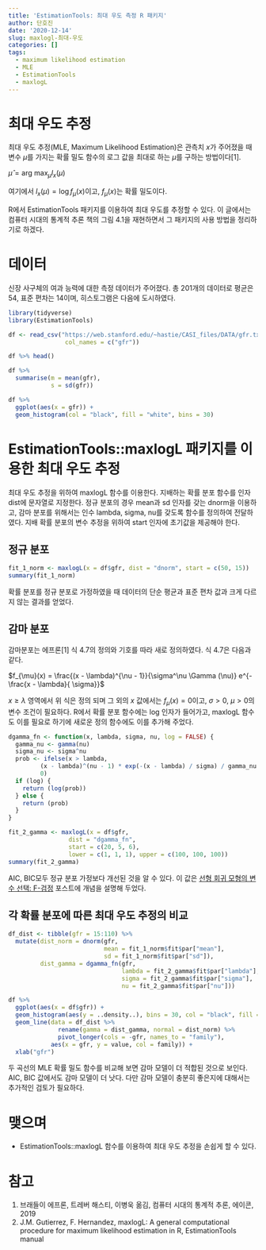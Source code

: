 ```yaml
---
title: 'EstimationTools: 최대 우도 측정 R 패키지'
author: 단호진
date: '2020-12-14'
slug: maxlogl-최대-우도
categories: []
tags:
  - maximum likelihood estimation
  - MLE
  - EstimationTools
  - maxlogL
---
```


# 최대 우도 추정

최대 우도 추정(MLE, Maximum Likelihood Estimation)은 관측치 $x$가 주어졌을 때 변수 $\mu$를 가지는 확률 밀도 함수의 로그 값을 최대로 하는 $\mu$를 구하는 방법이다[1]. 

$\hat \mu = \text{arg max}_\mu l_x (\mu)$

여기에서 $l_x (\mu) = \log f_{\mu} (x)$이고, $f_{\mu} (x)$는 확률 밀도이다.

R에서 EstimationTools 패키지를 이용하여 최대 우도를 추정할 수 있다. 이 글에서는 컴퓨터 시대의 통계적 추론 책의 그림 4.1을 재현하면서 그 패키지의 사용 방법을 정리하기로 하겠다.

# 데이터

신장 사구체의 여과 능력에 대한 측정 데이터가 주어졌다. 총 201개의 데이터로 평균은 54, 표준 편차는 14이며, 히스토그램은 다음에 도시하였다. 

```r
library(tidyverse)
library(EstimationTools)

df <- read_csv("https://web.stanford.edu/~hastie/CASI_files/DATA/gfr.txt",
                col_names = c("gfr"))

df %>% head()
```

```r
df %>%
  summarise(m = mean(gfr),
            s = sd(gfr))
```


```r
df %>%
  ggplot(aes(x = gfr)) +
  geom_histogram(col = "black", fill = "white", bins = 30)
```

# EstimationTools::maxlogL 패키지를 이용한 최대 우도 추정

최대 우도 추정을 위하여 maxlogL 함수를 이용한다. 지배하는 확률 분포 함수를 인자 dist에 문자열로 지정한다. 정규 분포의 경우 mean과 sd 인자를 갖는 dnorm을 이용하고, 감마 분포를 위해서는 인수 lambda, sigma, nu를 갖도록 함수를 정의하여 전달하였다. 지배 확률 분포의 변수 추정을 위하여 start 인자에 초기값을 제공해야 한다.

## 정규 분포

```r
fit_1_norm <- maxlogL(x = df$gfr, dist = "dnorm", start = c(50, 15))
summary(fit_1_norm)
```

확률 분포를 정규 분포로 가정하였을 때 데이터의 단순 평균과 표준 편차 값과 크게 다르지 않는 결과를 얻었다.

## 감마 분포

감마분포는 에프론[1] 식 4.7의 정의와 기호를 따라 새로 정의하였다. 식 4.7은 다음과 같다.

$f_{\mu}(x) = \frac{(x - \lambda)^{\nu - 1}}{\sigma^\nu \Gamma (\nu)} e^{-\frac{x - \lambda}{ \sigma}}$

$x \ge \lambda$ 영역에서 위 식은 정의 되며 그 외의 $x$ 값에서는 $f_{\mu} (x) = 0$이고, $\sigma > 0$, $\mu > 0$의 변수 조건이 필요하다. R에서 확률 분포 함수에는 log 인자가 들어가고, maxlogL 함수도 이를 필요로 하기에 새로운 정의 함수에도 이를 추가해 주었다.

```r
dgamma_fn <- function(x, lambda, sigma, nu, log = FALSE) {
  gamma_nu <- gamma(nu)
  sigma_nu <- sigma^nu
  prob <- ifelse(x > lambda,
         (x - lambda)^(nu - 1) * exp(-(x - lambda) / sigma) / gamma_nu / sigma_nu,
         0)
  if (log) {
    return (log(prob))
  } else {
    return (prob)
  }
}

fit_2_gamma <- maxlogL(x = df$gfr,
                 dist = "dgamma_fn",
                 start = c(20, 5, 6),
                 lower = c(1, 1, 1), upper = c(100, 100, 100))
summary(fit_2_gamma)
```

AIC, BIC모두 정규 분포 가정보다 개선된 것을 알 수 있다. 이 값은 [선형 회귀 모형의 변수 선택: F-검정](https://danhojin.github.io/r-blog/2020/10/29/선형-회귀-모형-변수-f-검정/) 포스트에 개념을 설명해 두었다.

## 각 확률 분포에 따른 최대 우도 추정의 비교

```r
df_dist <- tibble(gfr = 15:110) %>%
  mutate(dist_norm = dnorm(gfr,
                           mean = fit_1_norm$fit$par["mean"],
                           sd = fit_1_norm$fit$par["sd"]),
         dist_gamma = dgamma_fn(gfr,
                                lambda = fit_2_gamma$fit$par["lambda"],
                                sigma = fit_2_gamma$fit$par["sigma"],
                                nu = fit_2_gamma$fit$par["nu"]))

df %>%
  ggplot(aes(x = df$gfr)) +
  geom_histogram(aes(y = ..density..), bins = 30, col = "black", fill = "white") +
  geom_line(data = df_dist %>%
              rename(gamma = dist_gamma, normal = dist_norm) %>%
              pivot_longer(cols = -gfr, names_to = "family"),
            aes(x = gfr, y = value, col = family)) +
  xlab("gfr")
```
두 곡선의 MLE 확률 밀도 함수를 비교해 보면 감마 모델이 더 적합된 것으로 보인다. AIC, BIC 값에서도 감마 모델이 더 낫다. 다만 감마 모델이 충분히 좋은지에 대해서는 추가적인 검토가 필요하다.  

# 맺으며

* EstimationTools::maxlogL 함수를 이용하여 최대 우도 추정을 손쉽게 할 수 있다.

# 참고

1. 브래들이 에프론, 트레버 해스티, 이병욱 옮김, 컴퓨터 시대의 통계적 추론, 에이콘, 2019
2. J.M. Gutierrez, F. Hernandez, maxlogL: A general computational procedure for maximum likelihood estimation in R, EstimationTools manual

